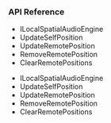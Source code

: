 <PlatformWrapper platform="unity">

### API Reference

<ProductWrapper notAllowed = "voice-calling">

- <Link to="{{Global.API_REF_UNITY_ROOT}}/class_ilocalspatialaudioengine.html">ILocalSpatialAudioEngine</Link>

- <Link to="{{Global.API_REF_UNITY_ROOT}}/class_ilocalspatialaudioengine.html#api_ibasespatialaudioengine_updateselfposition">UpdateSelfPosition</Link>

- <Link to="{{Global.API_REF_UNITY_ROOT}}/class_ilocalspatialaudioengine.html#api_ilocalspatialaudioengine_updateremoteposition">UpdateRemotePosition</Link>

- <Link to="{{Global.API_REF_UNITY_ROOT}}/class_ilocalspatialaudioengine.html#api_ilocalspatialaudioengine_removeremoteposition">RemoveRemotePosition</Link>

- <Link to="{{Global.API_REF_UNITY_ROOT}}/class_ilocalspatialaudioengine.html#api_ilocalspatialaudioengine_clearremotepositions">ClearRemotePositions</Link>
</ProductWrapper>

<ProductWrapper product = "voice-calling">

- <Link to="{{Global.API_REF_UNITY_ROOT_VOICE_SDK}}/class_ilocalspatialaudioengine.html">ILocalSpatialAudioEngine</Link>

- <Link to="{{Global.API_REF_UNITY_ROOT_VOICE_SDK}}/class_ilocalspatialaudioengine.html#api_ibasespatialaudioengine_updateselfposition">UpdateSelfPosition</Link>

- <Link to="{{Global.API_REF_UNITY_ROOT_VOICE_SDK}}/class_ilocalspatialaudioengine.html#api_ilocalspatialaudioengine_updateremoteposition">UpdateRemotePosition</Link>

- <Link to="{{Global.API_REF_UNITY_ROOT_VOICE_SDK}}/class_ilocalspatialaudioengine.html#api_ilocalspatialaudioengine_removeremoteposition">RemoveRemotePosition</Link>

- <Link to="{{Global.API_REF_UNITY_ROOT_VOICE_SDK}}/class_ilocalspatialaudioengine.html#api_ilocalspatialaudioengine_clearremotepositions">ClearRemotePositions</Link>
</ProductWrapper>

</PlatformWrapper>
